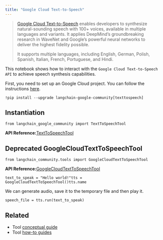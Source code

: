 ```yaml
---
title: "Google Cloud Text-to-Speech"
---
```


> [Google Cloud Text-to-Speech](https://cloud.google.com/text-to-speech) enables developers to synthesize natural-sounding speech with 100+ voices, available in multiple languages and variants. It applies DeepMind’s groundbreaking research in WaveNet and Google’s powerful neural networks to deliver the highest fidelity possible.
>
> It supports multiple languages, including English, German, Polish, Spanish, Italian, French, Portuguese, and Hindi.

This notebook shows how to interact with the `Google Cloud Text-to-Speech API` to achieve speech synthesis capabilities.

First, you need to set up an Google Cloud project. You can follow the instructions [here](https://cloud.google.com/text-to-speech/oss/before-you-begin).

```
!pip install --upgrade langchain-google-community[texttospeech]
```

## Instantiation

```
from langchain_google_community import TextToSpeechTool
```

**API Reference:**[TextToSpeechTool](https://python.langchain.com/api_reference/google_community/texttospeech/langchain_google_community.texttospeech.TextToSpeechTool.html)

## Deprecated GoogleCloudTextToSpeechTool

```
from langchain_community.tools import GoogleCloudTextToSpeechTool
```

**API Reference:**[GoogleCloudTextToSpeechTool](https://python.langchain.com/api_reference/community/tools/langchain_community.tools.google_cloud.texttospeech.GoogleCloudTextToSpeechTool.html)

```
text_to_speak = "Hello world!"tts = GoogleCloudTextToSpeechTool()tts.name
```

We can generate audio, save it to the temporary file and then play it.

```
speech_file = tts.run(text_to_speak)
```

## Related

* Tool [conceptual guide](/src/oss/concepts/tools)
* Tool [how-to guides](/src/oss/how_to/#tools)

